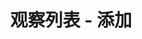 ---
title: '观察列表 - 添加'
openapi: '/cn/api-reference/openapi-cn.json GET /v1/watchlist/{chain}/{walletAddress}'
---